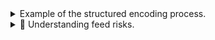 
<details>
    <summary>Example of the structured encoding process.</summary>

    Taking the feed name `FLR/USD`:

    - **Category**: `01` (Crypto)
    - **Hex-Encoded Feed Name**: `464c522f555344` (hexadecimal representation of `FLR/USD`)
    - **Zero Padding**: The category and hex-encoded feed name combined and padded: `01464c522f55534400000000000000000000000000`
    - **Final ID**: Adding the `0x` prefix results in `0x01464c522f55534400000000000000000000000000`

    <Tabs block>
        <TabItem value="Solidity" label="Solidity" default>

            <CodeBlock language="solidity" title="GetFeedId.sol">
                {GetFeedIdSol}
            </CodeBlock>

        </TabItem>
        <TabItem value="Javascript" label="Javascript">

            <CodeBlock language="javascript" title="get_feed_id.js">
                {GetFeedIdJS}
            </CodeBlock>

        </TabItem>
        <TabItem value="Python" label="Python">

            <CodeBlock language="python" title="get_feed_id.py">
                {GetFeedIdPy}
            </CodeBlock>

        </TabItem>
        <TabItem value="Rust" label="Rust">

            <CodeBlock language="rust" title="get_feed_id.rs">
                {GetFeedIdRs}
            </CodeBlock>

        </TabItem>
        <TabItem value="Go" label="Go">

            <CodeBlock language="go" title="get_feed_id.go">
                {GetFeedIdGo}
            </CodeBlock>

        </TabItem>
    </Tabs>

</details>

<details>
<summary>🚦 Understanding feed risks.</summary>

When building applications, developers must carefully evaluate the quality of the data they use. As a developer, you are responsible for identifying and assessing the accuracy, availability, and overall quality of the data you choose to integrate. It is important to understand that all data feeds carry inherent risks.

The table below categorizes feeds into three risk levels based on their market integrity, ranging from lowest to highest, a feed is assigned a higher risk level if it fails to meet **all** the criteria required for classification within a lower risk level:

| **Aspect**                  | 🟢 **Low Risk**                           | 🟡 **Medium Risk**                          | 🔴 **High Risk**                                       |
| --------------------------- | ----------------------------------------- | ------------------------------------------- | ------------------------------------------------------ |
| **Intrinsic Volatility**    | Low, stable price trends                  | Moderate price fluctuations                 | High, frequent price swings                            |
| **Liquidity Variation**     | Abundant and consistent                   | Sufficient but variable                     | Limited and inconsistent                               |
| **Liquidity Concentration** | Broad and well-distributed across venues  | Somewhat concentrated                       | Highly concentrated in a few sources                   |
| **Asset Spread Risk**       | Tight spreads, minimal bid-ask gaps       | Moderate spreads, acceptable bid-ask gaps   | Wide spreads, significant bid-ask gaps                 |
| **Cross Rate Risk**         | Low correlation, direct pricing available | Moderate correlation, indirect pricing used | High correlation, dependent on multiple intermediaries |

**Other risk categories:**

- ⚫ **New Feed**
  New tokens lack historical data for proper risk assessment and stable price discovery.
  Users must recognize these assets carry higher volatility risks and verify feed reliability independently.
  After a monitoring period, feeds will be assigned risk levels or potentially discontinued.

Each feed undergoes a rigorous assessment process prior to deployment. The evaluation criteria may vary depending on the specific type of feed being implemented and can evolve over time as our understanding of market integrity risks improves.

</details>
